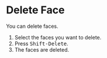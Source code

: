 
<Reference shortcut="Shift-Delete" command="Delete Face" button="" />

# Delete Face

You can delete faces.

1. Select the faces you want to delete.
2. Press <kbd>Shift-Delete</kbd>.
3. The faces are deleted.



